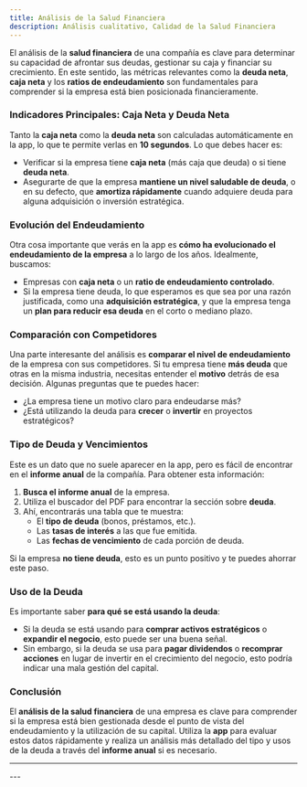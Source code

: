 ```yaml
---
title: Análisis de la Salud Financiera 
description: Análisis cualitativo, Calidad de la Salud Financiera
---
```




<HeaderBackToAnalisisCalidad />

El análisis de la **salud financiera** de una compañía es clave para determinar su capacidad de afrontar sus deudas, gestionar su caja y financiar su crecimiento. En este sentido, las métricas relevantes como la **deuda neta**, **caja neta** y los **ratios de endeudamiento** son fundamentales para comprender si la empresa está bien posicionada financieramente.

### Indicadores Principales: Caja Neta y Deuda Neta

Tanto la **caja neta** como la **deuda neta** son calculadas automáticamente en la app, lo que te permite verlas en **10 segundos**. Lo que debes hacer es:
- Verificar si la empresa tiene **caja neta** (más caja que deuda) o si tiene **deuda neta**.
- Asegurarte de que la empresa **mantiene un nivel saludable de deuda**, o en su defecto, que **amortiza rápidamente** cuando adquiere deuda para alguna adquisición o inversión estratégica.

### Evolución del Endeudamiento

Otra cosa importante que verás en la app es **cómo ha evolucionado el endeudamiento de la empresa** a lo largo de los años. Idealmente, buscamos:
- Empresas con **caja neta** o un **ratio de endeudamiento controlado**.
- Si la empresa tiene deuda, lo que esperamos es que sea por una razón justificada, como una **adquisición estratégica**, y que la empresa tenga un **plan para reducir esa deuda** en el corto o mediano plazo.

### Comparación con Competidores

Una parte interesante del análisis es **comparar el nivel de endeudamiento** de la empresa con sus competidores. Si tu empresa tiene **más deuda** que otras en la misma industria, necesitas entender el **motivo** detrás de esa decisión. Algunas preguntas que te puedes hacer:
- ¿La empresa tiene un motivo claro para endeudarse más?
- ¿Está utilizando la deuda para **crecer** o **invertir** en proyectos estratégicos?

### Tipo de Deuda y Vencimientos

Este es un dato que no suele aparecer en la app, pero es fácil de encontrar en el **informe anual** de la compañía. Para obtener esta información:
1. **Busca el informe anual** de la empresa.
2. Utiliza el buscador del PDF para encontrar la sección sobre **deuda**.
3. Ahí, encontrarás una tabla que te muestra:
   - El **tipo de deuda** (bonos, préstamos, etc.).
   - Las **tasas de interés** a las que fue emitida.
   - Las **fechas de vencimiento** de cada porción de deuda.

Si la empresa **no tiene deuda**, esto es un punto positivo y te puedes ahorrar este paso.

### Uso de la Deuda

Es importante saber **para qué se está usando la deuda**:
- Si la deuda se está usando para **comprar activos estratégicos** o **expandir el negocio**, esto puede ser una buena señal.
- Sin embargo, si la deuda se usa para **pagar dividendos** o **recomprar acciones** en lugar de invertir en el crecimiento del negocio, esto podría indicar una mala gestión del capital.

### Conclusión

El **análisis de la salud financiera** de una empresa es clave para comprender si la empresa está bien gestionada desde el punto de vista del endeudamiento y la utilización de su capital. Utiliza la **app** para evaluar estos datos rápidamente y realiza un análisis más detallado del tipo y usos de la deuda a través del **informe anual** si es necesario.

---
<FooterLinkAnalisisCalidad />
---
